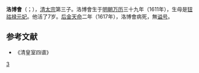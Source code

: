 '''洛博會'''（{{lang-mnc|ᠯᠣᠪᠣᡥᠣᡳ|z=Lobohoi}}；{{bd|1611年||1617年|catIdx=A}}），[[清太宗|清太宗]]第三子。洛博會生于[[明朝|明朝]][[万历|万历]]三十九年（1611年），生母是[[清太宗元妃|钮祜禄元妃]]。他活了7岁。[[后金|后金]][[天命_(年号)|天命]]二年（1617年），洛博會病死，無[[谥号|谥号]]。

==参考文献==
*《清皇室四谱》

[[Category:清太宗皇子|3]]